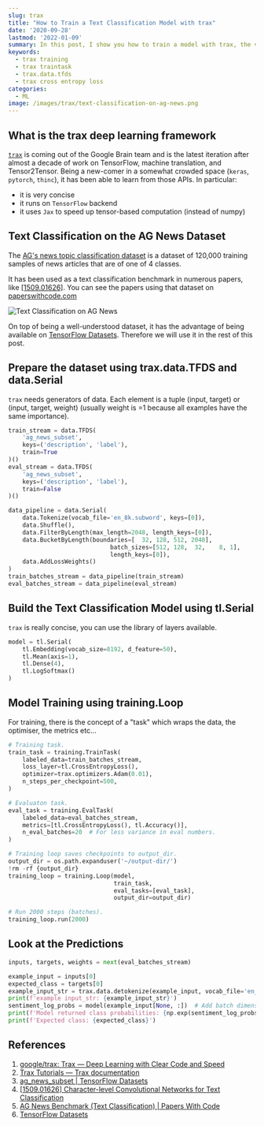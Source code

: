 ```yaml
---
slug: trax
title: "How to Train a Text Classification Model with trax"
date: '2020-09-28'
lastmod: '2022-01-09'
summary: In this post, I show you how to train a model with trax, the very concise deep learning framework. I showcase text classification on the AG News dataset.
keywords:
  - trax training
  - trax traintask
  - trax.data.tfds
  - trax cross entropy loss
categories:
  - ML
image: /images/trax/text-classification-on-ag-news.png
---
```


## What is the trax deep learning framework

[`trax`](https://trax-ml.readthedocs.io/en/latest/) is coming out of the Google Brain team and is the latest iteration after almost a decade of work on TensorFlow, machine translation, and Tensor2Tensor. Being a new-comer in a somewhat crowded space (`keras`, `pytorch`, `thinc`), it has been able to learn from those APIs.
In particular:

- it is very concise
- it runs on `TensorFlow` backend
- it uses `Jax` to speed up tensor-based computation (instead of numpy)

## Text Classification on the AG News Dataset

The [AG's news topic classification dataset](https://www.tensorflow.org/datasets/catalog/ag_news_subset) is a dataset of 120,000 training samples of news articles that are of one of 4 classes.

It has been used as a text classification benchmark in numerous papers, like [[1509.01626]](https://arxiv.org/abs/1509.01626). You can see the papers using that dataset on [paperswithcode.com](https://paperswithcode.com/sota/text-classification-on-ag-news)

![Text Classification on AG News](/images/trax/text-classification-on-ag-news.png "AG News Benchmark (Text Classification) | Papers With Code")

On top of being a well-understood dataset, it has the advantage of being available on [TensorFlow Datasets](https://www.tensorflow.org/datasets). Therefore we will use it in the rest of this post.

## Prepare the dataset using trax.data.TFDS and data.Serial

`trax` needs generators of data. Each element is a tuple (input, target) or (input, target, weight) (usually weight is =1 because all examples have the same importance).

```python
train_stream = data.TFDS(
    'ag_news_subset',
    keys=('description', 'label'),
    train=True
)()
eval_stream = data.TFDS(
    'ag_news_subset',
    keys=('description', 'label'),
    train=False
)()
```

```python
data_pipeline = data.Serial(
    data.Tokenize(vocab_file='en_8k.subword', keys=[0]),
    data.Shuffle(),
    data.FilterByLength(max_length=2048, length_keys=[0]),
    data.BucketByLength(boundaries=[  32, 128, 512, 2048],
                             batch_sizes=[512, 128,  32,    8, 1],
                             length_keys=[0]),
    data.AddLossWeights()
)
train_batches_stream = data_pipeline(train_stream)
eval_batches_stream = data_pipeline(eval_stream)
```

## Build the Text Classification Model using tl.Serial

`trax` is really concise, you can use the library of layers available.

```python
model = tl.Serial(
    tl.Embedding(vocab_size=8192, d_feature=50),
    tl.Mean(axis=1),
    tl.Dense(4),
    tl.LogSoftmax()
)
```

## Model Training using training.Loop

For training, there is the concept of a "task" which wraps the data, the optimiser, the metrics etc...

```python
# Training task.
train_task = training.TrainTask(
    labeled_data=train_batches_stream,
    loss_layer=tl.CrossEntropyLoss(),
    optimizer=trax.optimizers.Adam(0.01),
    n_steps_per_checkpoint=500,
)

# Evaluaton task.
eval_task = training.EvalTask(
    labeled_data=eval_batches_stream,
    metrics=[tl.CrossEntropyLoss(), tl.Accuracy()],
    n_eval_batches=20  # For less variance in eval numbers.
)

# Training loop saves checkpoints to output_dir.
output_dir = os.path.expanduser('~/output-dir/')
!rm -rf {output_dir}
training_loop = training.Loop(model,
                              train_task,
                              eval_tasks=[eval_task],
                              output_dir=output_dir)

# Run 2000 steps (batches).
training_loop.run(2000)
```

## Look at the Predictions

```python
inputs, targets, weights = next(eval_batches_stream)

example_input = inputs[0]
expected_class = targets[0]
example_input_str = trax.data.detokenize(example_input, vocab_file='en_8k.subword')
print(f'example input_str: {example_input_str}')
sentiment_log_probs = model(example_input[None, :])  # Add batch dimension.
print(f'Model returned class probabilities: {np.exp(sentiment_log_probs)}')
print(f'Expected class: {expected_class}')
```

## References

1. [google/trax: Trax — Deep Learning with Clear Code and Speed](https://github.com/google/trax)
1. [Trax Tutorials — Trax documentation](https://trax-ml.readthedocs.io/en/latest/)
1. [ag_news_subset  |  TensorFlow Datasets](https://www.tensorflow.org/datasets/catalog/ag_news_subset)
1. [[1509.01626] Character-level Convolutional Networks for Text Classification](https://arxiv.org/abs/1509.01626)
1. [AG News Benchmark (Text Classification) | Papers With Code](https://paperswithcode.com/sota/text-classification-on-ag-news)
1. [TensorFlow Datasets](https://www.tensorflow.org/datasets)
